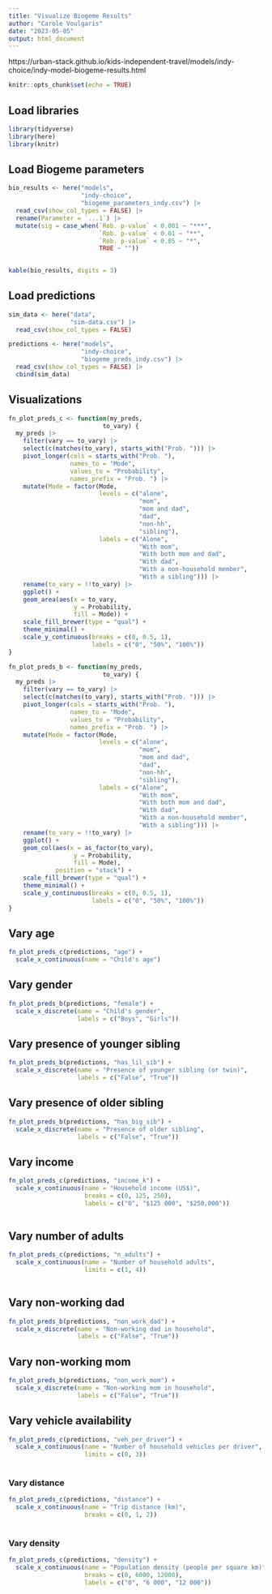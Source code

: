 ```yaml
---
title: "Visualize Biogeme Results"
author: "Carole Voulgaris"
date: "2023-05-05"
output: html_document
---
```


https://urban-stack.github.io/kids-independent-travel/models/indy-choice/indy-model-biogeme-results.html

```r
knitr::opts_chunk$set(echo = TRUE)
```

## Load libraries

```r
library(tidyverse)
library(here)
library(knitr)
```

## Load Biogeme parameters

```r
bio_results <- here("models",
                    "indy-choice",
                    "biogeme_parameters_indy.csv") |>
  read_csv(show_col_types = FALSE) |>
  rename(Parameter = `...1`) |>
  mutate(sig = case_when(`Rob. p-value` < 0.001 ~ "***",
                         `Rob. p-value` < 0.01 ~ "**",
                         `Rob. p-value` < 0.05 ~ "*",
                         TRUE ~ ""))
  

kable(bio_results, digits = 3)
```

## Load predictions

```r
sim_data <- here("data",
                 "sim-data.csv") |>
  read_csv(show_col_types = FALSE)

predictions <- here("models",
                    "indy-choice",
                    "biogeme_preds_indy.csv") |>
  read_csv(show_col_types = FALSE) |>
  cbind(sim_data)
```

## Visualizations

```r
fn_plot_preds_c <- function(my_preds,
                          to_vary) {
  my_preds |>
    filter(vary == to_vary) |>
    select(c(matches(to_vary), starts_with("Prob. "))) |>
    pivot_longer(cols = starts_with("Prob. "),
                 names_to = "Mode",
                 values_to = "Probability",
                 names_prefix = "Prob. ") |>
    mutate(Mode = factor(Mode, 
                         levels = c("alone", 
                                    "mom",
                                    "mom and dad",
                                    "dad",
                                    "non-hh",
                                    "sibling"),
                         labels = c("Alone", 
                                    "With mom",
                                    "With both mom and dad",
                                    "With dad",
                                    "With a non-household member",
                                    "With a sibling"))) |>
    rename(to_vary = !!to_vary) |>
    ggplot() +
    geom_area(aes(x = to_vary,
                  y = Probability,
                  fill = Mode)) +
    scale_fill_brewer(type = "qual") +
    theme_minimal() +
    scale_y_continuous(breaks = c(0, 0.5, 1),
                       labels = c("0", "50%", "100%")) 
}

fn_plot_preds_b <- function(my_preds,
                          to_vary) {
  my_preds |>
    filter(vary == to_vary) |>
    select(c(matches(to_vary), starts_with("Prob. "))) |>
    pivot_longer(cols = starts_with("Prob. "),
                 names_to = "Mode",
                 values_to = "Probability",
                 names_prefix = "Prob. ") |>
    mutate(Mode = factor(Mode, 
                         levels = c("alone", 
                                    "mom",
                                    "mom and dad",
                                    "dad",
                                    "non-hh",
                                    "sibling"),
                         labels = c("Alone", 
                                    "With mom",
                                    "With both mom and dad",
                                    "With dad",
                                    "With a non-household member",
                                    "With a sibling"))) |>
    rename(to_vary = !!to_vary) |>
    ggplot() +
    geom_col(aes(x = as_factor(to_vary),
                  y = Probability,
                  fill = Mode),
             position = "stack") +
    scale_fill_brewer(type = "qual") +
    theme_minimal() +
    scale_y_continuous(breaks = c(0, 0.5, 1),
                       labels = c("0", "50%", "100%")) 
}
```

## Vary age

```r
fn_plot_preds_c(predictions, "age") +
  scale_x_continuous(name = "Child's age")
```

## Vary gender

```r
fn_plot_preds_b(predictions, "female") +
  scale_x_discrete(name = "Child's gender",
                   labels = c("Boys", "Girls"))
```

## Vary presence of younger sibling

```r
fn_plot_preds_b(predictions, "has_lil_sib") +
  scale_x_discrete(name = "Presence of younger sibling (or twin)",
                   labels = c("False", "True"))
```


## Vary presence of older sibling

```r
fn_plot_preds_b(predictions, "has_big_sib") +
  scale_x_discrete(name = "Presence of older sibling",
                   labels = c("False", "True"))
```

## Vary income

```r
fn_plot_preds_c(predictions, "income_k") +
  scale_x_continuous(name = "Household income (US$)",
                     breaks = c(0, 125, 250),
                     labels = c("0", "$125 000", "$250,000")) 
  
```

## Vary number of adults

```r
fn_plot_preds_c(predictions, "n_adults") +
  scale_x_continuous(name = "Number of household adults",
                     limits = c(1, 4)) 
  
```

## Vary non-working dad

```r
fn_plot_preds_b(predictions, "non_work_dad") +
  scale_x_discrete(name = "Non-working dad in household",
                   labels = c("False", "True"))
```

## Vary non-working mom

```r
fn_plot_preds_b(predictions, "non_work_mom") +
  scale_x_discrete(name = "Non-working mom in household",
                   labels = c("False", "True"))
```

## Vary vehicle availability

```r
fn_plot_preds_c(predictions, "veh_per_driver") +
  scale_x_continuous(name = "Number of household vehicles per driver",
                     limits = c(0, 3)) 
  
```

### Vary distance

```r
fn_plot_preds_c(predictions, "distance") +
  scale_x_continuous(name = "Trip distance (km)",
                     breaks = c(0, 1, 2)) 
  
```

### Vary density

```r
fn_plot_preds_c(predictions, "density") +
  scale_x_continuous(name = "Population density (people per square km)",
                     breaks = c(0, 6000, 12000),
                     labels = c("0", "6 000", "12 000")) 
  
```

